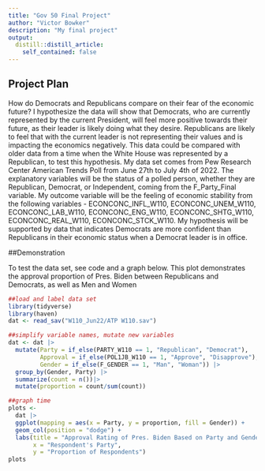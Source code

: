 ```yaml
---
title: "Gov 50 Final Project"
author: "Victor Bowker"
description: "My final project"
output:
  distill::distill_article:
    self_contained: false
---
```




## Project Plan

How do Democrats and Republicans compare on their fear of the economic future? I hypothesize the data will show that Democrats, who are currently represented by the current President, will feel more positive towards their future, as their leader is likely doing what they desire. Republicans are likely to feel that with the current leader is not representing their values and is impacting the economics negatively. This data could be compared with older data from a time when the White House was represented by a Republican, to test this hypothesis. My data set comes from Pew Research Center American Trends Poll from June 27th to July 4th of 2022. The explanatory variables will be the status of a polled person, whether they are Republican, Democrat, or Independent, coming from the F_Party_Final variable. My outcome variable will be the feeling of economic stability from the following variables - ECONCONC_INFL_W110, ECONCONC_UNEM_W110, ECONCONC_LAB_W110, ECONCONC_ENG_W110, ECONCONC_SHTG_W110, ECONCONC_REAL_W110, ECONCONC_STCK_W110. My hypothesis will be supported by data that indicates Democrats are more confident than Republicans in their economic status when a Democrat leader is in office. 

##Demonstration


To test the data set, see code and a graph below. This plot demonstrates the approval proportion of Pres. Biden between Republicans and Democrats, as well as Men and Women
```r
##load and label data set
library(tidyverse)
library(haven)
dat <- read_sav("W110_Jun22/ATP W110.sav")

##simplify variable names, mutate new variables
dat <- dat |>
  mutate(Party = if_else(PARTY_W110 == 1, "Republican", "Democrat"), 
         Approval = if_else(POL1JB_W110 == 1, "Approve", "Disapprove"),
         Gender = if_else(F_GENDER == 1, "Man", "Woman")) |>
  group_by(Gender, Party) |>
  summarize(count = n())|>
  mutate(proportion = count/sum(count))

##graph time
plots <- 
  dat |>
  ggplot(mapping = aes(x = Party, y = proportion, fill = Gender)) +
  geom_col(position = "dodge") +
  labs(title = "Approval Rating of Pres. Biden Based on Party and Gender", 
       x = "Respondent's Party",
       y = "Proportion of Respondents") 
plots

```


